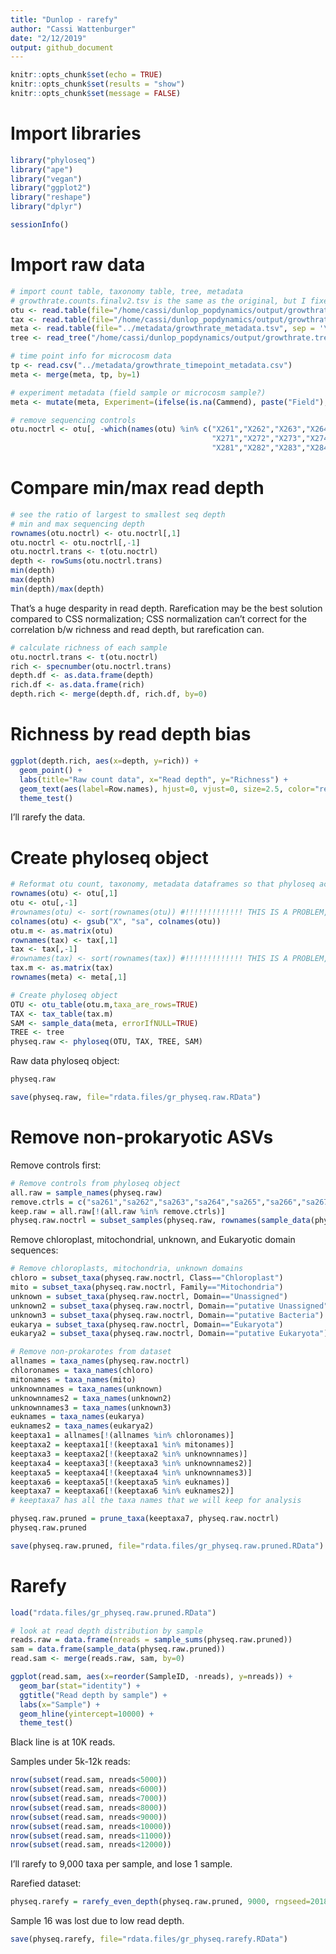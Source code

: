 ```yaml
---
title: "Dunlop - rarefy"
author: "Cassi Wattenburger"
date: "2/12/2019"
output: github_document
---
```


```r
knitr::opts_chunk$set(echo = TRUE)
knitr::opts_chunk$set(results = "show")
knitr::opts_chunk$set(message = FALSE)
```

# Import libraries

```r
library("phyloseq")
library("ape")
library("vegan")
library("ggplot2")
library("reshape")
library("dplyr")

sessionInfo()
```

# Import raw data

```r
# import count table, taxonomy table, tree, metadata
# growthrate.counts.finalv2.tsv is the same as the original, but I fixe a # in the header that screwed things up
otu <- read.table(file="/home/cassi/dunlop_popdynamics/output/growthrate.counts.finalv2.tsv", sep = '\t', header=TRUE)
tax <- read.table(file="/home/cassi/dunlop_popdynamics/output/growthrate.taxonomy.final.tsv", sep = '\t', header=TRUE)
meta <- read.table(file="../metadata/growthrate_metadata.tsv", sep = '\t', header=TRUE)
tree <- read_tree("/home/cassi/dunlop_popdynamics/output/growthrate.tree.final.nwk")
```

```r
# time point info for microcosm data
tp <- read.csv("../metadata/growthrate_timepoint_metadata.csv")
meta <- merge(meta, tp, by=1)

# experiment metadata (field sample or microcosm sample?)
meta <- mutate(meta, Experiment=(ifelse(is.na(Cammend), paste("Field"), paste("Microcosm"))))
```

```r
# remove sequencing controls
otu.noctrl <- otu[, -which(names(otu) %in% c("X261","X262","X263","X264","X265","X266","X267","X268","X269","X270",
                                             "X271","X272","X273","X274","X275","X276","X277","X278","X279","X280",
                                             "X281","X282","X283","X284","X285","X286","X287"))]
```

# Compare min/max read depth

```r
# see the ratio of largest to smallest seq depth
# min and max sequencing depth
rownames(otu.noctrl) <- otu.noctrl[,1]
otu.noctrl <- otu.noctrl[,-1]
otu.noctrl.trans <- t(otu.noctrl)
depth <- rowSums(otu.noctrl.trans)
min(depth)
max(depth)
min(depth)/max(depth)
```

That's a huge desparity in read depth. Rarefication may be the best solution compared to CSS normalization; CSS normalization can't correct for the correlation b/w richness and read depth, but rarefication can.

```r
# calculate richness of each sample
otu.noctrl.trans <- t(otu.noctrl)
rich <- specnumber(otu.noctrl.trans) 
depth.df <- as.data.frame(depth)
rich.df <- as.data.frame(rich)
depth.rich <- merge(depth.df, rich.df, by=0)
```

# Richness by read depth bias
```r
ggplot(depth.rich, aes(x=depth, y=rich)) +
  geom_point() +
  labs(title="Raw count data", x="Read depth", y="Richness") +
  geom_text(aes(label=Row.names), hjust=0, vjust=0, size=2.5, color="red") +
  theme_test()
```

I'll rarefy the data.

# Create phyloseq object
```r
# Reformat otu count, taxonomy, metadata dataframes so that phyloseq accepts them
rownames(otu) <- otu[,1]
otu <- otu[,-1]
#rownames(otu) <- sort(rownames(otu)) #!!!!!!!!!!!!! THIS IS A PROBLEM, doesn't sort rest of dataframe!!!
colnames(otu) <- gsub("X", "sa", colnames(otu))
otu.m <- as.matrix(otu)
rownames(tax) <- tax[,1]
tax <- tax[,-1] 
#rownames(tax) <- sort(rownames(tax)) #!!!!!!!!!!!!! THIS IS A PROBLEM, doesn't sort rest of dataframe!!!
tax.m <- as.matrix(tax)
rownames(meta) <- meta[,1]

# Create phyloseq object
OTU <- otu_table(otu.m,taxa_are_rows=TRUE)
TAX <- tax_table(tax.m)
SAM <- sample_data(meta, errorIfNULL=TRUE)
TREE <- tree
physeq.raw <- phyloseq(OTU, TAX, TREE, SAM)
```

Raw data phyloseq object:

```r
physeq.raw
```

```r
save(physeq.raw, file="rdata.files/gr_physeq.raw.RData")
```

# Remove non-prokaryotic ASVs

Remove controls first:

```r
# Remove controls from phyloseq object
all.raw = sample_names(physeq.raw)
remove.ctrls = c("sa261","sa262","sa263","sa264","sa265","sa266","sa267","sa268","sa269","sa270", "sa271","sa272","sa273","sa274","sa275","sa276","sa277","sa278","sa279","sa280","sa281","sa282","sa283","sa284","sa285","sa286","sa287")
keep.raw = all.raw[!(all.raw %in% remove.ctrls)]
physeq.raw.noctrl = subset_samples(physeq.raw, rownames(sample_data(physeq.raw)) %in% keep.raw)
```

Remove chloroplast, mitochondrial, unknown, and Eukaryotic domain sequences:

```r
# Remove chloroplasts, mitochondria, unknown domains
chloro = subset_taxa(physeq.raw.noctrl, Class=="Chloroplast")
mito = subset_taxa(physeq.raw.noctrl, Family=="Mitochondria")
unknown = subset_taxa(physeq.raw.noctrl, Domain=="Unassigned")
unknown2 = subset_taxa(physeq.raw.noctrl, Domain=="putative Unassigned")
unknown3 = subset_taxa(physeq.raw.noctrl, Domain=="putative Bacteria")
eukarya = subset_taxa(physeq.raw.noctrl, Domain=="Eukaryota")
eukarya2 = subset_taxa(physeq.raw.noctrl, Domain=="putative Eukaryota")

# Remove non-prokarotes from dataset
allnames = taxa_names(physeq.raw.noctrl)
chloronames = taxa_names(chloro)
mitonames = taxa_names(mito)
unknownnames = taxa_names(unknown)
unknownnames2 = taxa_names(unknown2)
unknownnames3 = taxa_names(unknown3)
euknames = taxa_names(eukarya)
euknames2 = taxa_names(eukarya2)
keeptaxa1 = allnames[!(allnames %in% chloronames)]
keeptaxa2 = keeptaxa1[!(keeptaxa1 %in% mitonames)]
keeptaxa3 = keeptaxa2[!(keeptaxa2 %in% unknownnames)]
keeptaxa4 = keeptaxa3[!(keeptaxa3 %in% unknownnames2)]
keeptaxa5 = keeptaxa4[!(keeptaxa4 %in% unknownnames3)]
keeptaxa6 = keeptaxa5[!(keeptaxa5 %in% euknames)]
keeptaxa7 = keeptaxa6[!(keeptaxa6 %in% euknames2)]
# keeptaxa7 has all the taxa names that we will keep for analysis

physeq.raw.pruned = prune_taxa(keeptaxa7, physeq.raw.noctrl)
physeq.raw.pruned
```

```r
save(physeq.raw.pruned, file="rdata.files/gr_physeq.raw.pruned.RData")
```

# Rarefy

```r
load("rdata.files/gr_physeq.raw.pruned.RData")

# look at read depth distribution by sample
reads.raw = data.frame(nreads = sample_sums(physeq.raw.pruned))
sam = data.frame(sample_data(physeq.raw.pruned))
read.sam <- merge(reads.raw, sam, by=0)
```

```r
ggplot(read.sam, aes(x=reorder(SampleID, -nreads), y=nreads)) +
  geom_bar(stat="identity") +
  ggtitle("Read depth by sample") +
  labs(x="Sample") +
  geom_hline(yintercept=10000) +
  theme_test()
```

Black line is at 10K reads.

Samples under 5k-12k reads:

```r
nrow(subset(read.sam, nreads<5000))
nrow(subset(read.sam, nreads<6000))
nrow(subset(read.sam, nreads<7000))
nrow(subset(read.sam, nreads<8000))
nrow(subset(read.sam, nreads<9000))
nrow(subset(read.sam, nreads<10000))
nrow(subset(read.sam, nreads<11000))
nrow(subset(read.sam, nreads<12000))
```

I'll rarefy to 9,000 taxa per sample, and lose 1 sample.

Rarefied dataset:

```r
physeq.rarefy = rarefy_even_depth(physeq.raw.pruned, 9000, rngseed=2018)
```

Sample 16 was lost due to low read depth.

```r
save(physeq.rarefy, file="rdata.files/gr_physeq.rarefy.RData")
```
